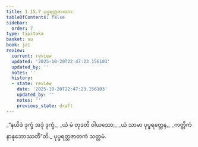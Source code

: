 ```yaml
---
title: 1.15.7 ပုပ္ဖရတ္တဇာတက
tableOfContents: false
sidebar:
  order: 7
type: tipitaka
basket: su
book: ja1
review:
  current: review
  updated: '2025-10-20T22:47:23.156103'
  updated_by: ''
  notes: ''
  history:
  - state: review
    date: '2025-10-20T22:47:23.156103'
    updated_by: ''
    notes: ''
    previous_state: draft
---
```



<DynamicBreadcrumb />


<ReviewStatus review={frontmatter.review} showDetails={true} />

<HypothesisAnnotation frontmatter={frontmatter} />

<Division number="147" book="ja1" e="ch" v="22" p="34">

<Paragraph number="325" type="verses" book="ja1">
_“နယိဒံ ဒုက္ခံ အဒုံ ဒုက္ခံ,_  
_ယံ မံ တုဒတိ ဝါယသော;_  
_ယံ သာမာ ပုပ္ဖရတ္တေန,_  
_ကတ္တိကံ နာနုဘောဿတီ”တိ._  


</Paragraph>
</Division>

<Paragraph number="326" type="center" book="ja1">
ပုပ္ဖရတ္တဇာတကံ သတ္တမံ.
</Paragraph>